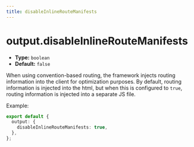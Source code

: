 ```yaml
---
title: disableInlineRouteManifests
---
```


# output.disableInlineRouteManifests

- **Type:** `boolean`
- **Default:** `false`

When using convention-based routing, the framework injects routing information into the client for optimization purposes. By default, routing information is injected into the html, but when this is configured to `true`, routing information is injected into a separate JS file.

Example:

```ts
export default {
  output: {
    disableInlineRouteManifests: true,
  },
};
```
